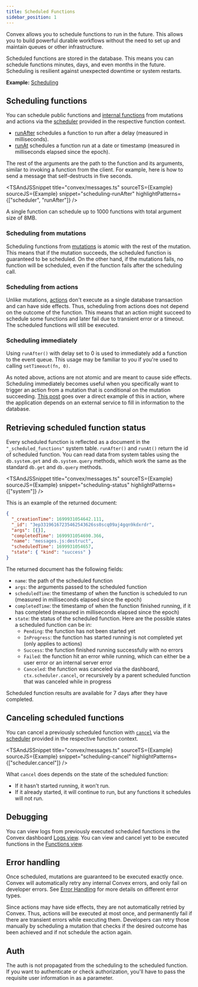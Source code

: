 ```yaml
---
title: Scheduled Functions
sidebar_position: 1
---
```



Convex allows you to schedule functions to run in the future. This allows you to
build powerful durable workflows without the need to set up and maintain queues
or other infrastructure.

Scheduled functions are stored in the database. This means you can schedule
functions minutes, days, and even months in the future. Scheduling is resilient
against unexpected downtime or system restarts.

**Example:**
[Scheduling](https://github.com/get-convex/convex-demos/tree/main/scheduling)

## Scheduling functions

You can schedule public functions and
[internal functions](/functions/internal-functions.mdx) from mutations and
actions via the [scheduler](/api/interfaces/server.Scheduler) provided in the
respective function context.

- [runAfter](/api/interfaces/server.Scheduler#runafter) schedules a function to
  run after a delay (measured in milliseconds).
- [runAt](/api/interfaces/server.Scheduler#runat) schedules a function run at a
  date or timestamp (measured in milliseconds elapsed since the epoch).

The rest of the arguments are the path to the function and its arguments,
similar to invoking a function from the client. For example, here is how to send
a message that self-destructs in five seconds.

<TSAndJSSnippet
  title="convex/messages.ts"
  sourceTS={Example}
  sourceJS={Example}
  snippet="scheduling-runAfter"
  highlightPatterns={["scheduler", "runAfter"]}
/>

A single function can schedule up to 1000 functions with total argument size of
8MB.

### Scheduling from mutations

Scheduling functions from
[mutations](/functions/mutation-functions.mdx#transactions) is atomic with the
rest of the mutation. This means that if the mutation succeeds, the scheduled
function is guaranteed to be scheduled. On the other hand, if the mutations
fails, no function will be scheduled, even if the function fails after the
scheduling call.

### Scheduling from actions

Unlike mutations, [actions](//docs/functions/actions.mdx) don't execute as a
single database transaction and can have side effects. Thus, scheduling from
actions does not depend on the outcome of the function. This means that an
action might succeed to schedule some functions and later fail due to transient
error or a timeout. The scheduled functions will still be executed.

### Scheduling immediately

Using `runAfter()` with delay set to 0 is used to immediately add a function to
the event queue. This usage may be familiar to you if you're used to calling
`setTimeout(fn, 0)`.

As noted above, actions are not atomic and are meant to cause side effects.
Scheduling immediately becomes useful when you specifically want to trigger an
action from a mutation that is conditional on the mutation succeeding.
[This post](https://stack.convex.dev/pinecone-and-embeddings#kick-off-a-background-action)
goes over a direct example of this in action, where the application depends on
an external service to fill in information to the database.

## Retrieving scheduled function status

Every scheduled function is reflected as a document in the
`"_scheduled_functions"` system table. `runAfter()` and `runAt()` return the id
of scheduled function. You can read data from system tables using the
`db.system.get` and `db.system.query` methods, which work the same as the
standard `db.get` and `db.query` methods.

<TSAndJSSnippet
  title="convex/messages.ts"
  sourceTS={Example}
  sourceJS={Example}
  snippet="scheduling-status"
  highlightPatterns={["system"]}
/>

This is an example of the returned document:

```json
{
  "_creationTime": 1699931054642.111,
  "_id": "3ep33196167235462543626ss0scq09aj4gqn9kdxrdr",
  "args": [{}],
  "completedTime": 1699931054690.366,
  "name": "messages.js:destruct",
  "scheduledTime": 1699931054657,
  "state": { "kind": "success" }
}
```

The returned document has the following fields:

- `name`: the path of the scheduled function
- `args`: the arguments passed to the scheduled function
- `scheduledTime`: the timestamp of when the function is scheduled to run
  (measured in milliseconds elapsed since the epoch)
- `completedTime`: the timestamp of when the function finished running, if it
  has completed (measured in milliseconds elapsed since the epoch)
- `state`: the status of the scheduled function. Here are the possible states a
  scheduled function can be in:
  - `Pending`: the function has not been started yet
  - `InProgress`: the function has started running is not completed yet (only
    applies to actions)
  - `Success`: the function finished running successfully with no errors
  - `Failed`: the function hit an error while running, which can either be a
    user error or an internal server error
  - `Canceled`: the function was canceled via the dashboard,
    `ctx.scheduler.cancel`, or recursively by a parent scheduled function that
    was canceled while in progress

Scheduled function results are available for 7 days after they have completed.

## Canceling scheduled functions

You can cancel a previously scheduled function with
[`cancel`](/api/interfaces/server.Scheduler#cancel) via the
[scheduler](/api/interfaces/server.Scheduler) provided in the respective
function context.

<TSAndJSSnippet
  title="convex/messages.ts"
  sourceTS={Example}
  sourceJS={Example}
  snippet="scheduling-cancel"
  highlightPatterns={["scheduler.cancel"]}
/>

What `cancel` does depends on the state of the scheduled function:

- If it hasn't started running, it won't run.
- If it already started, it will continue to run, but any functions it schedules
  will not run.

## Debugging

You can view logs from previously executed scheduled functions in the Convex
dashboard [Logs view](/dashboard/deployments/logs.md). You can view and cancel
yet to be executed functions in the
[Functions view](/dashboard/deployments/functions.md).

## Error handling

Once scheduled, mutations are guaranteed to be executed exactly once. Convex
will automatically retry any internal Convex errors, and only fail on developer
errors. See [Error Handling](/functions/error-handling/error-handling.mdx) for
more details on different error types.

Since actions may have side effects, they are not automatically retried by
Convex. Thus, actions will be executed at most once, and permanently fail if
there are transient errors while executing them. Developers can retry those
manually by scheduling a mutation that checks if the desired outcome has been
achieved and if not schedule the action again.

## Auth

The auth is not propagated from the scheduling to the scheduled function. If you
want to authenticate or check authorization, you'll have to pass the requisite
user information in as a parameter.
